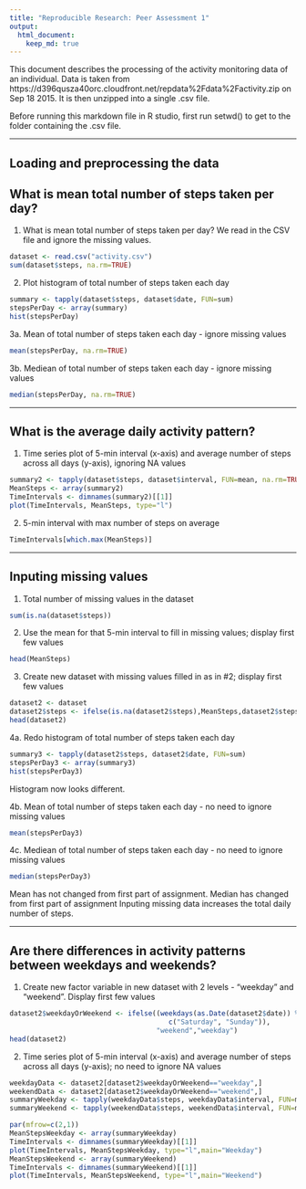 ```yaml
---
title: "Reproducible Research: Peer Assessment 1"
output: 
  html_document:
    keep_md: true
---
```


This document describes the processing of the activity monitoring data of an individual.  Data is taken from https://d396qusza40orc.cloudfront.net/repdata%2Fdata%2Factivity.zip on Sep 18 2015.  It is then unzipped into a single .csv file.  

Before running this markdown file in R studio, first run setwd() to get to the folder containing the .csv file.

------------------------------------

## Loading and preprocessing the data

## What is mean total number of steps taken per day?

1.  What is mean total number of steps taken per day?  We read in the CSV file and ignore the missing values.

```r
dataset <- read.csv("activity.csv")
sum(dataset$steps, na.rm=TRUE)
```

2.  Plot histogram of total number of steps taken each day

```r
summary <- tapply(dataset$steps, dataset$date, FUN=sum)
stepsPerDay <- array(summary)
hist(stepsPerDay)
```

3a.  Mean of total number of steps taken each day - ignore missing values

```r
mean(stepsPerDay, na.rm=TRUE)
```

3b.  Mediean of total number of steps taken each day - ignore missing values

```r
median(stepsPerDay, na.rm=TRUE)
```

------------------------------------

## What is the average daily activity pattern?

1.  Time series plot of 5-min interval (x-axis) and average number of steps across all days (y-axis), ignoring NA values

```r
summary2 <- tapply(dataset$steps, dataset$interval, FUN=mean, na.rm=TRUE)
MeanSteps <- array(summary2)
TimeIntervals <- dimnames(summary2)[[1]]
plot(TimeIntervals, MeanSteps, type="l")
```

2.  5-min interval with max number of steps on average

```r
TimeIntervals[which.max(MeanSteps)]
```

------------------------------------

## Inputing missing values

1.  Total number of missing values in the dataset 

```r
sum(is.na(dataset$steps))
```

2.  Use the mean for that 5-min interval to fill in missing values; display first few values

```r
head(MeanSteps)
```

3.  Create new dataset with missing values filled in as in #2; display first few values

```r
dataset2 <- dataset
dataset2$steps <- ifelse(is.na(dataset2$steps),MeanSteps,dataset2$steps)
head(dataset2)
```

4a.  Redo histogram of total number of steps taken each day

```r
summary3 <- tapply(dataset2$steps, dataset2$date, FUN=sum)
stepsPerDay3 <- array(summary3)
hist(stepsPerDay3)
```

Histogram now looks different.

4b.  Mean of total number of steps taken each day - no need to ignore missing values

```r
mean(stepsPerDay3)
```

4c.  Mediean of total number of steps taken each day - no need to ignore missing values

```r
median(stepsPerDay3)
```

Mean has not changed from first part of assignment.
Median has changed from first part of assignment
Inputing missing data increases the total daily number of steps.

------------------------------------

## Are there differences in activity patterns between weekdays and weekends?

1. Create new factor variable in new dataset with 2 levels - "weekday" and "weekend".  Display first few values

```r
dataset2$weekdayOrWeekend <- ifelse((weekdays(as.Date(dataset2$date)) %in% 
                                       c("Saturday", "Sunday")),
                                    "weekend","weekday")
head(dataset2)                            
```

2.  Time series plot of 5-min interval (x-axis) and average number of steps across all days (y-axis); no need to ignore NA values

```r
weekdayData <- dataset2[dataset2$weekdayOrWeekend=="weekday",]
weekendData <- dataset2[dataset2$weekdayOrWeekend=="weekend",]
summaryWeekday <- tapply(weekdayData$steps, weekdayData$interval, FUN=mean)
summaryWeekend <- tapply(weekendData$steps, weekendData$interval, FUN=mean)

par(mfrow=c(2,1))
MeanStepsWeekday <- array(summaryWeekday)
TimeIntervals <- dimnames(summaryWeekday)[[1]]
plot(TimeIntervals, MeanStepsWeekday, type="l",main="Weekday")
MeanStepsWeekend <- array(summaryWeekend)
TimeIntervals <- dimnames(summaryWeekend)[[1]]
plot(TimeIntervals, MeanStepsWeekend, type="l",main="Weekend")
```

